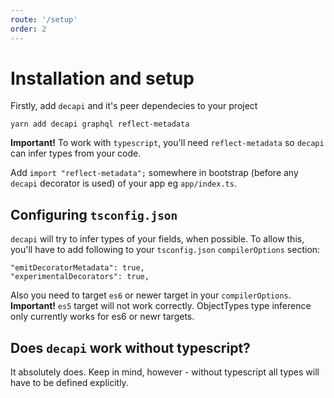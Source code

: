 ```yaml
---
route: '/setup'
order: 2
---
```


# Installation and setup

Firstly, add `decapi` and it's peer dependecies to your project

```
yarn add decapi graphql reflect-metadata
```

**Important!** To work with `typescript`, you'll need `reflect-metadata` so `decapi` can infer types from your code.

Add `import "reflect-metadata";` somewhere in bootstrap (before any `decapi` decorator is used) of your app eg `app/index.ts`.

## Configuring `tsconfig.json`

`decapi` will try to infer types of your fields, when possible. To allow this, you'll have to add following to your `tsconfig.json` `compilerOptions` section:

```
"emitDecoratorMetadata": true,
"experimentalDecorators": true,
```

Also you need to target `es6` or newer target in your `compilerOptions`.
**Important!** `es5` target will not work correctly. ObjectTypes type inference only currently works for es6 or newr targets.

## Does `decapi` work without typescript?

It absolutely does. Keep in mind, however - without typescript all types will have to be defined explicitly.
